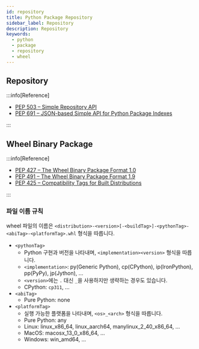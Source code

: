 ```yaml
---
id: repository
title: Python Package Repository
sidebar_label: Repository
description: Repository
keywords:
  - python
  - package
  - repository
  - wheel
---
```


## Repository

:::info[Reference]

- [PEP 503 – Simple Repository API](https://peps.python.org/pep-0503/)
- [PEP 691 – JSON-based Simple API for Python Package Indexes](https://peps.python.org/pep-0691/)

:::

## Wheel Binary Package

:::info[Reference]

- [PEP 427 – The Wheel Binary Package Format 1.0](https://peps.python.org/pep-0427/)
- [PEP 491 – The Wheel Binary Package Format 1.9](https://peps.python.org/pep-0491/)
- [PEP 425 – Compatibility Tags for Built Distributions](https://peps.python.org/pep-0425/)

:::

### 파일 이름 규칙

wheel 파일의 이름은 `<distribution>-<version>[-<buildTag>]-<pythonTag>-<abiTag>-<platformTag>.whl` 형식을 따릅니다.

- `<pythonTag>`
  - Python 구현과 버전을 나타내며, `<implementation><version>` 형식을 따릅니다.
  - `<implementation>`: py\(Generic Python\), cp\(CPython\), ip\(IronPython\), pp\(PyPy\), jp\(Jython\), ...
  - `<version>`에는 `.` 대신 `_`을 사용하지만 생략하는 경우도 있습니다.
  - CPython: `cp311`, ...
- `<abiTag>`
  - Pure Python: none
- `<platformTag>`
  - 실행 가능한 플랫폼을 나타내며, `<os>_<arch>` 형식을 따릅니다.
  - Pure Python: any
  - Linux: linux_x86_64, linux_aarch64, manylinux_2_40_x86_64, ...
  - MacOS: macosx_13_0_x86_64, ...
  - Windows: win_amd64, ...
